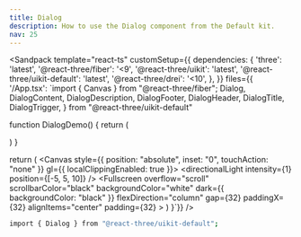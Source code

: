 ```yaml
---
title: Dialog
description: How to use the Dialog component from the Default kit.
nav: 25
---
```


<Sandpack
  template="react-ts"
  customSetup={{
    dependencies: {
      'three': 'latest',
      '@react-three/fiber': '<9',
      '@react-three/uikit': 'latest',
      '@react-three/uikit-default': 'latest',
      '@react-three/drei': '<10',
    },
  }}
  files={{
    '/App.tsx': `import { Canvas } from "@react-three/fiber";
  Dialog,
  DialogContent,
  DialogDescription,
  DialogFooter,
  DialogHeader,
  DialogTitle,
  DialogTrigger,
} from "@react-three/uikit-default"

function DialogDemo() {
  return (
    <Dialog>
      <DialogTrigger>
        <Button variant="outline">
          <Text>Edit Profile</Text>
        </Button>
      </DialogTrigger>
      <DialogContent sm={{ maxWidth: 425 }}>
        <DialogHeader>
          <DialogTitle>
            <Text>Edit profile</Text>
          </DialogTitle>
          <DialogDescription>
            <Text>Make changes to your profile here. Click save when you're done.</Text>
          </DialogDescription>
        </DialogHeader>
        <Container flexDirection="column" alignItems="center" gap={16} paddingY={16}>
          <Container alignItems="center" gap={16}>
            <Label>
              <Text textAlign="right">Name</Text>
            </Label>
            {/*<Input defaultValue="Pedro Duarte" className="col-span-3" />*/}
          </Container>
          <Container alignItems="center" gap={16}>
            <Label>
              <Text textAlign="right">Username</Text>
            </Label>
            {/*<Input id="username" defaultValue="@peduarte" className="col-span-3" />*/}
          </Container>
        </Container>
        <DialogFooter>
          <Button>
            <Text>Save changes</Text>
          </Button>
        </DialogFooter>
      </DialogContent>
    </Dialog>
  )
}

  return (
    <Canvas style={{ position: "absolute", inset: "0", touchAction: "none" }} gl={{ localClippingEnabled: true }}>
      <ambientLight intensity={0.5} />
      <directionalLight intensity={1} position={[-5, 5, 10]} />
      <Defaults>
        <Fullscreen
          overflow="scroll"
          scrollbarColor="black"
          backgroundColor="white"
          dark={{ backgroundColor: "black" }}
          flexDirection="column"
          gap={32}
          paddingX={32}
          alignItems="center"
          padding={32}
        >
          <DialogAnchor><DialogDemo /></DialogAnchor>
        </Fullscreen>
      </Defaults>
    </Canvas>
  )
}`}}
/>

```bash
import { Dialog } from "@react-three/uikit-default";
```